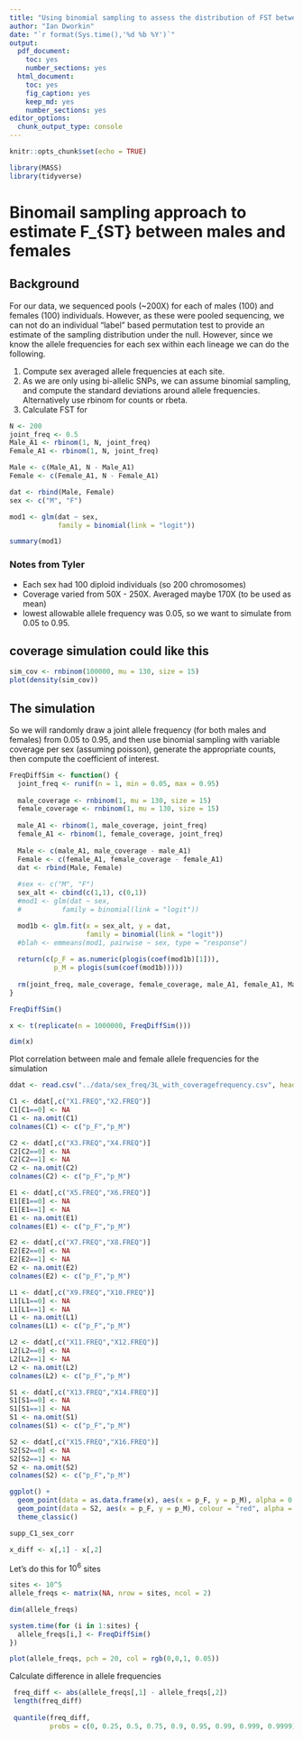 ```yaml
---
title: "Using binomial sampling to assess the distribution of FST between males and females"
author: "Ian Dworkin"
date: "`r format(Sys.time(),'%d %b %Y')`"
output:
  pdf_document: 
    toc: yes
    number_sections: yes
  html_document: 
    toc: yes
    fig_caption: yes
    keep_md: yes
    number_sections: yes
editor_options:
  chunk_output_type: console
---
```


```r
knitr::opts_chunk$set(echo = TRUE)
```

```r
library(MASS)
library(tidyverse)
```

# Binomail sampling approach to estimate F_{ST} between males and females
## Background

For our data, we sequenced pools (~200X) for each of males (100) and females (100) individuals. However, as these were pooled sequencing, we can not do an individual "label" based permutation test to provide an estimate of the sampling distribution under the null. However, since we know the allele frequencies for each sex within each lineage we can do the following.

1. Compute sex averaged allele frequencies at each site. 
2. As we are only using bi-allelic SNPs, we can assume binomial sampling, and compute the standard deviations around allele frequencies. Alternatively use rbinom for counts or rbeta.
3. Calculate FST for



```r
N <- 200
joint_freq <- 0.5 
Male_A1 <- rbinom(1, N, joint_freq)
Female_A1 <- rbinom(1, N, joint_freq)

Male <- c(Male_A1, N - Male_A1)
Female <- c(Female_A1, N - Female_A1)

dat <- rbind(Male, Female)
sex <- c("M", "F")

mod1 <- glm(dat ~ sex, 
            family = binomial(link = "logit"))

summary(mod1)
```


### Notes from Tyler
- Each sex had 100 diploid individuals (so 200 chromosomes)
- Coverage varied from 50X - 250X. Averaged maybe 170X (to be used as mean)
- lowest allowable allele frequency was 0.05, so we want to simulate from 0.05 to 0.95.


## coverage simulation could like this

```r
sim_cov <- rnbinom(100000, mu = 130, size = 15)
plot(density(sim_cov))
```


## The simulation
So we will randomly draw a joint allele frequency (for both males and females) from 0.05 to 0.95, and then use binomial sampling with variable coverage per sex (assuming poisson), generate the appropriate counts, then compute the coefficient of interest.

```r
FreqDiffSim <- function() {
  joint_freq <- runif(n = 1, min = 0.05, max = 0.95)
  
  male_coverage <- rnbinom(1, mu = 130, size = 15)
  female_coverage <- rnbinom(1, mu = 130, size = 15)
  
  male_A1 <- rbinom(1, male_coverage, joint_freq)
  female_A1 <- rbinom(1, female_coverage, joint_freq)
  
  Male <- c(male_A1, male_coverage - male_A1)
  Female <- c(female_A1, female_coverage - female_A1)
  dat <- rbind(Male, Female)
  
  #sex <- c("M", "F")
  sex_alt <- cbind(c(1,1), c(0,1))
  #mod1 <- glm(dat ~ sex, 
  #          family = binomial(link = "logit"))

  mod1b <- glm.fit(x = sex_alt, y = dat,
                   family = binomial(link = "logit"))
  #blah <- emmeans(mod1, pairwise ~ sex, type = "response")
  
  return(c(p_F = as.numeric(plogis(coef(mod1b)[1])),
           p_M = plogis(sum(coef(mod1b)))))
  
  rm(joint_freq, male_coverage, female_coverage, male_A1, female_A1, Male, Female)
}
```


```r
FreqDiffSim()

x <- t(replicate(n = 1000000, FreqDiffSim()))

dim(x)
```


Plot correlation between male and female allele frequencies for the simulation


```r

ddat <- read.csv("../data/sex_freq/3L_with_coveragefrequency.csv", header = T)

C1 <- ddat[,c("X1.FREQ","X2.FREQ")]
C1[C1==0] <- NA
C1 <- na.omit(C1)
colnames(C1) <- c("p_F","p_M")

C2 <- ddat[,c("X3.FREQ","X4.FREQ")]
C2[C2==0] <- NA
C2[C2==1] <- NA
C2 <- na.omit(C2)
colnames(C2) <- c("p_F","p_M")

E1 <- ddat[,c("X5.FREQ","X6.FREQ")]
E1[E1==0] <- NA
E1[E1==1] <- NA
E1 <- na.omit(E1)
colnames(E1) <- c("p_F","p_M")

E2 <- ddat[,c("X7.FREQ","X8.FREQ")]
E2[E2==0] <- NA
E2[E2==1] <- NA
E2 <- na.omit(E2)
colnames(E2) <- c("p_F","p_M")

L1 <- ddat[,c("X9.FREQ","X10.FREQ")]
L1[L1==0] <- NA
L1[L1==1] <- NA
L1 <- na.omit(L1)
colnames(L1) <- c("p_F","p_M")

L2 <- ddat[,c("X11.FREQ","X12.FREQ")]
L2[L2==0] <- NA
L2[L2==1] <- NA
L2 <- na.omit(L2)
colnames(L2) <- c("p_F","p_M")

S1 <- ddat[,c("X13.FREQ","X14.FREQ")]
S1[S1==0] <- NA
S1[S1==1] <- NA
S1 <- na.omit(S1)
colnames(S1) <- c("p_F","p_M")

S2 <- ddat[,c("X15.FREQ","X16.FREQ")]
S2[S2==0] <- NA
S2[S2==1] <- NA
S2 <- na.omit(S2)
colnames(S2) <- c("p_F","p_M")

ggplot() +
  geom_point(data = as.data.frame(x), aes(x = p_F, y = p_M), alpha = 0.01, colour = "black", size = 1) +
  geom_point(data = S2, aes(x = p_F, y = p_M), colour = "red", alpha = 0.08, size = 1) +
  theme_classic()

supp_C1_sex_corr
```

```r
x_diff <- x[,1] - x[,2]
```

Let's do this for $10^6$ sites
```r
sites <- 10^5
allele_freqs <- matrix(NA, nrow = sites, ncol = 2)

dim(allele_freqs)
```


```r
system.time(for (i in 1:sites) {
  allele_freqs[i,] <- FreqDiffSim()
})
```



```r
plot(allele_freqs, pch = 20, col = rgb(0,0,1, 0.05))
```

Calculate difference in allele frequencies
```r
 freq_diff <- abs(allele_freqs[,1] - allele_freqs[,2])
 length(freq_diff)
 
 quantile(freq_diff, 
          probs = c(0, 0.25, 0.5, 0.75, 0.9, 0.95, 0.99, 0.999, 0.9999))
```


